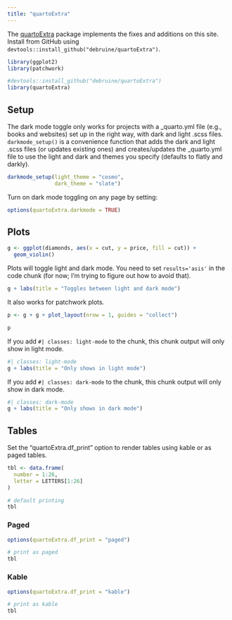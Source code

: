 ```yaml
---
title: "quartoExtra"
---
```


The [quartoExtra](https://github.com/debruine/quartoExtra) package implements the fixes and additions on this site. Install from GitHub using `devtools::install_github("debruine/quartoExtra")`.

```r
library(ggplot2)
library(patchwork)

#devtools::install_github("debruine/quartoExtra")
library(quartoExtra)
```

## Setup 

The dark mode toggle only works for projects with a _quarto.yml file (e.g., books and websites) set up in the right way, with dark and light .scss files. `darkmode_setup()` is a convenience function that adds the dark and light .scss files (or updates existing ones) and creates/updates the _quarto.yml file to use the light and dark and themes you specify (defaults to flatly and darkly).

```r
darkmode_setup(light_theme = "cosmo",
               dark_theme = "slate")
```

Turn on dark mode toggling on any page by setting:

```r
options(quartoExtra.darkmode = TRUE)
```

## Plots

```r
g <- ggplot(diamonds, aes(x = cut, y = price, fill = cut)) +
  geom_violin()
```

Plots will toggle light and dark mode. You need to set `results='asis'` in the code chunk (for now; I'm trying to figure out how to avoid that).

```r
g + labs(title = "Toggles between light and dark mode")
```

It also works for patchwork plots.

```r
p <- g + g + plot_layout(nrow = 1, guides = "collect")

p
```

If you add `#| classes: light-mode` to the chunk, this chunk output will only show in light mode.

```r
#| classes: light-mode
g + labs(title = "Only shows in light mode")
```

If you add `#| classes: dark-mode` to the chunk, this chunk output will only show in dark mode.

```r
#| classes: dark-mode
g + labs(title = "Only shows in dark mode")
```




## Tables

Set the "quartoExtra.df_print" option to render tables using kable or as paged tables.

```r
tbl <- data.frame(
  number = 1:26,
  letter = LETTERS[1:26]
)
```

```r
# default printing
tbl
```

### Paged

```r
options(quartoExtra.df_print = "paged")
```

```r
# print as paged
tbl
```

### Kable

```r
options(quartoExtra.df_print = "kable")
```

```r
# print as kable
tbl
```

